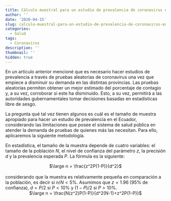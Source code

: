 ```yaml
---
title: Cálculo muestral para un estudio de prevalencia de coronavirus en el Ecuador
author: ''
date: '2020-04-15'
slug: calculo-muestral-para-un-estudio-de-prevalencia-de-coronavirus-en-el-ecuador
categories:
  - Salud
tags:
  - Coronavirus
description: ''
thumbnail: ''
hidden: true
---
```


En un artículo anterior mencioné que es necesario hacer estudios de prevalencia a través de pruebas aleatorias de coronavirus una vez que empiece a disminuir su demanda en las distintas provincias. Las pruebas aleatorias permiten obtener un mejor estimado del porcentaje de contagio y, a su vez, corroborar si este ha disminuido. Esto, a su vez, permitirá a las autoridades gubernamentales tomar decisiones basadas en estadísticas libre de sesgo.

La pregunta qué tal vez tienen algunos es cuál es el tamaño de muestra apropiado para hacer un estudio de prevalencia en el Ecuador, considerando las limitaciones que posee el sistema de salud pública en atender la demanda de pruebas de quienes más las necesitan. Para ello, aplicaremos la siguiente metodología.

En estadística, el tamaño de la muestra depende de cuatro variables: el tamaño de la población $N$, el nivel de confianza del parámetro $z$, la precisión $d$ y la prevalencia esperada $P$. La fórmula es la siguiente:

<center>$\large n = \frac{z^2P(1-P)}{d^2}$</center>
<br />
considerando que la muestra es relativamente pequeña en comparación a la población, es decir si $n/N < 5\%$. Asumimos que $z = 1.96$ (95% de confianza), $d = P/2$ si $P < 10\%$ y $(1-P)/2$ si $P > 10\%$.
<br />
<center>$\large n = \frac{N(z^2)P(1-P)}{d^2(N-1)+z^2P(1-P)}$</center> 

